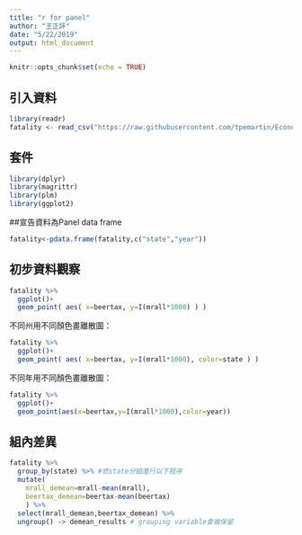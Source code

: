 ```yaml
---
title: "r for panel"
author: "王正評"
date: "5/22/2019"
output: html_document
---
```


```r
knitr::opts_chunk$set(echo = TRUE)
```

## 引入資料

```r

library(readr)
fatality <- read_csv("https://raw.githubusercontent.com/tpemartin/Econometric-Analysis/master/Part%20II/fatality.csv")

```

## 套件

```r

library(dplyr)
library(magrittr)
library(plm)
library(ggplot2)

```

##宣告資料為Panel data frame

```r

fatality<-pdata.frame(fatality,c("state","year"))

```

## 初步資料觀察

```r

fatality %>% 
  ggplot()+
  geom_point( aes( x=beertax, y=I(mrall*1000) ) )

```

不同州用不同顏色畫離散圖：

```r

fatality %>% 
  ggplot()+
  geom_point( aes( x=beertax, y=I(mrall*1000), color=state ) )

```

不同年用不同顏色畫離散圖：

```r

fatality %>% 
  ggplot()+
  geom_point(aes(x=beertax,y=I(mrall*1000),color=year))

```


## 組內差異

```r

fatality %>% 
  group_by(state) %>% #依state分組進行以下程序
  mutate(
    mrall_demean=mrall-mean(mrall),
    beertax_demean=beertax-mean(beertax)
    ) %>%
  select(mrall_demean,beertax_demean) %>%
  ungroup() -> demean_results # grouping variable會被保留

```





